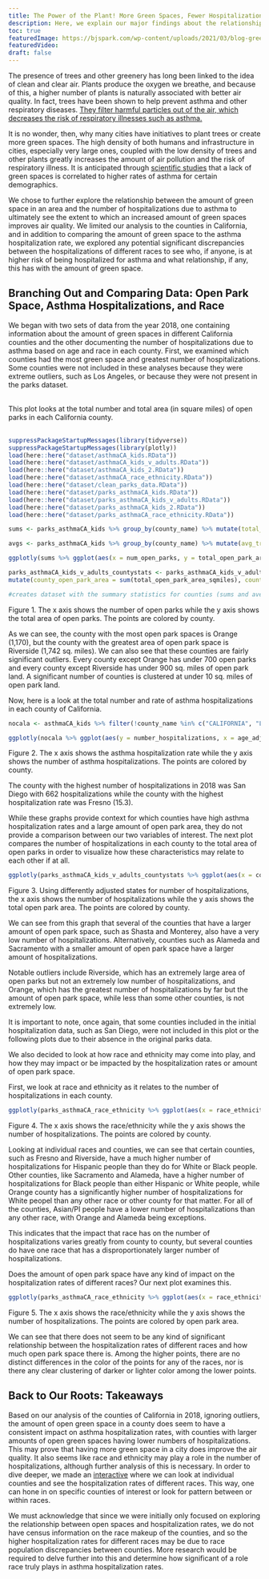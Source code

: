 ```yaml
---
title: The Power of the Plant! More Green Spaces, Fewer Hospitalizations?
description: Here, we explain our major findings about the relationship between green space and hospitalizations in California counties, as well as differences in hospitalization rates across racial and age groups. 
toc: true
featuredImage: https://bjspark.com/wp-content/uploads/2021/03/blog-green-space-1.jpg
featuredVideo:
draft: false
---
```

The presence of trees and other greenery has long been linked to the idea of clean and clear air. Plants produce the oxygen we breathe, and because of this, a higher number of plants is naturally associated with better air quality. In fact, trees have been shown to help prevent asthma and other respiratory diseases. [They filter harmful particles out of the air, which decreases the risk of respiratory illnesses such as asthma.](https://forestrynews.blogs.govdelivery.com/2019/05/09/trees-clean-the-air-and-prevent-respiratory-illness/#:~:text=Did%20you%20know%20trees%20help,of%20respiratory%20illnesses%2C%20including%20asthma)

It is no wonder, then, why many cities have initiatives to plant trees or create more green spaces. The high density of both humans and infrastructure in cities, especially very large ones, coupled with the low density of trees and other plants greatly increases the amount of air pollution and the risk of respiratory illness. It is anticipated through [scientific studies](https://www.ncbi.nlm.nih.gov/pmc/articles/PMC8199317/) that a lack of green spaces is correlated to higher rates of asthma for certain demographics.

We chose to further explore the relationship between the amount of green space in an area and the number of hospitalizations due to asthma to ultimately see the extent to which an increased amount of green spaces improves air quality. We limited our analysis to the counties in California, and in addition to comparing the amount of green space to the asthma hospitalization rate, we explored any potential significant discrepancies between the hospitalizations of different races to see who, if anyone, is at higher risk of being hospitalized for asthma and what relationship, if any, this has with the amount of green space.

## Branching Out and Comparing Data: Open Park Space, Asthma Hospitalizations, and Race

We began with two sets of data from the year 2018, one containing information about the amount of green spaces in different California counties and the other documenting the number of hospitalizations due to asthma based on age and race in each county. First, we examined which counties had the most green space and greatest number of hospitalizations. Some counties were not included in these analyses because they were extreme outliers, such as Los Angeles, or because they were not present in the parks dataset.  
<br />

This plot looks at the total number and total area (in square miles) of open parks in each California county.  
<br />

```r
suppressPackageStartupMessages(library(tidyverse))
suppressPackageStartupMessages(library(plotly))
load(here::here("dataset/asthmaCA_kids.RData"))
load(here::here("dataset/asthmaCA_kids_v_adults.RData"))
load(here::here("dataset/asthmaCA_kids_2.RData"))
load(here::here("dataset/asthmaCA_race_ethnicity.RData"))
load(here::here("dataset/clean_parks_data.RData"))
load(here::here("dataset/parks_asthmaCA_kids.RData"))
load(here::here("dataset/parks_asthmaCA_kids_v_adults.RData"))
load(here::here("dataset/parks_asthmaCA_kids_2.RData"))
load(here::here("dataset/parks_asthmaCA_race_ethnicity.RData"))

sums <- parks_asthmaCA_kids %>% group_by(county_name) %>% mutate(total_tract_area = sum(tract_area_sqmiles), total_open_park_area = sum(total_open_park_area_sqmiles), num_open_parks = sum(open_parks_tract))

avgs <- parks_asthmaCA_kids %>% group_by(county_name) %>% mutate(avg_tract_area = mean(tract_area_sqmiles), avg_open_park_area = mean(total_open_park_area_sqmiles), avg_num_open_parks = mean(open_parks_tract))

ggplotly(sums %>% ggplot(aes(x = num_open_parks, y = total_open_park_area, col = county_name)) + geom_point() + labs(x = "Number of Open Parks", y = "Area of Open Parks", title = "Number of Open Parks & Open Parks Area", color = "County"))

parks_asthmaCA_kids_v_adults_countystats <- parks_asthmaCA_kids_v_adults %>% group_by(county_name) %>% 
mutate(county_open_park_area = sum(total_open_park_area_sqmiles), county_open_parks = sum(open_parks_tract), county_number_hospitalizations = sum(number_hospitalizations), county_avg_open_park_area = mean(total_open_park_area_sqmiles), county_avg_open_parks = mean(open_parks_tract), county_avg_hospitalizations = mean(number_hospitalizations))

#creates dataset with the summary statistics for counties (sums and averages)
```
Figure 1. The x axis shows the number of open parks while the y axis shows the total area of open parks. The points are colored by county.

As we can see, the county with the most open park spaces is Orange (1,170), but the county with the greatest area of open park space is Riverside (1,742 sq. miles). We can also see that these counties are fairly significant outliers. Every county except Orange has under 700 open parks and every county except Riverside has under 900 sq. miles of open park land. A significant number of counties is clustered at under 10 sq. miles of open park land.

Now, here is a look at the total number and rate of asthma hospitalizations in each county of California.

``` r
nocala <- asthmaCA_kids %>% filter(!county_name %in% c("CALIFORNIA", "LOS ANGELES"))

ggplotly(nocala %>% ggplot(aes(y = number_hospitalizations, x = age_adjusted_hospitalization_rate, col = county_name)) + geom_point() + labs(y = "Number of Hospitalizations", x = "Hospitalization Rate", color = "Total Rate and Number of Hospitalizations"))
```
Figure 2. The x axis shows the asthma hospitalization rate while the y axis shows the number of asthma hospitalizations. The points are colored by county.

The county with the highest number of hospitalizations in 2018 was San Diego with 662 hospitalizations while the county with the highest hospitalization rate was Fresno (15.3).

While these graphs provide context for which counties have high asthma hospitalization rates and a large amount of open park area, they do not provide a comparison between our two variables of interest. The next plot compares the number of hospitalizations in each county to the total area of open parks in order to visualize how these characteristics may relate to each other if at all.

```r
ggplotly(parks_asthmaCA_kids_v_adults_countystats %>% ggplot(aes(x = county_number_hospitalizations, y = county_open_park_area, col = county_name)) + geom_point() + labs(x = "Number of Hospitalizations", y = "Area of Open Parks", title = "Number of Hospitalizations vs Open Park Area", color = "County"))
```
Figure 3. Using differently adjusted states for number of hospitalizations, the x axis shows the number of hospitalizations while the y axis shows the total open park area. The points are colored by county.

We can see from this graph that several of the counties that have a larger amount of open park space, such as Shasta and Monterey, also have a very low number of hospitalizations. Alternatively, counties such as Alameda and Sacramento with a smaller amount of open park space have a larger amount of hospitalizations.

Notable outliers include Riverside, which has an extremely large area of open parks but not an extremely low number of hospitalizations, and Orange, which has the greatest number of hospitalizations by far but the amount of open park space, while less than some other counties, is not extremely low.

It is important to note, once again, that some counties included in the initial hospitalization data, such as San Diego, were not included in this plot or the following plots due to their absence in the original parks data.

We also decided to look at how race and ethnicity may come into play, and how they may impact or be impacted by the hospitalization rates or amount of open park space.

First, we look at race and ethnicity as it relates to the number of hospitalizations in each county.

```r
ggplotly(parks_asthmaCA_race_ethnicity %>% ggplot(aes(x = race_ethnicity, y = number_hospitalizations, col = county_name)) + geom_point() + labs(x = "Race/Ethnicity", y = "Number of Hospitalizations", title = "Number of Hospitalizations and Race/Ethnicity", color = "County"))
```
Figure 4. The x axis shows the race/ethnicity while the y axis shows the number of hospitalizations. The points are colored by county.

Looking at individual races and counties, we can see that certain counties, such as Fresno and Riverside, have a much higher number of hospitalizations for Hispanic people than they do for White or Black people. Other counties, like Sacramento and Alameda, have a higher number of hospitalizations for Black people than either Hispanic or White people, while Orange county has a significantly higher number of hospitalizations for White peopel than any other race or other county for that matter. For all of the counties, Asian/PI people have a lower number of hospitalizations than any other race, with Orange and Alameda being exceptions.

This indicates that the impact that race has on the number of hospitalizations varies greatly from county to county, but several counties do have one race that has a disproportionately larger number of hospitalizations.

Does the amount of open park space have any kind of impact on the hospitalization rates of different races? Our next plot examines this.

```r
ggplotly(parks_asthmaCA_race_ethnicity %>% ggplot(aes(x = race_ethnicity, y = number_hospitalizations, col = total_open_park_area_sqmiles)) + geom_point() + labs(x = "Race/Ethnicity", y = "Number of Hospitalizations", title = "Amount of Open Park Area and Race/Ethnicity Hospitalization Numbers", color = "Area of Open Parks"))
```
Figure 5. The x axis shows the race/ethnicity while the y axis shows the number of hospitalizations. The points are colored by open park area.

We can see that there does not seem to be any kind of significant relationship between the hospitalization rates of different races and how much open park space there is. Among the higher points, there are no distinct differences in the color of the points for any of the races, nor is there any clear clustering of darker or lighter color among the lower points.

## Back to Our Roots: Takeaways

Based on our analysis of the counties of California in 2018, ignoring outliers, the amount of open green space in a county does seem to have a consistent impact on asthma hospitalization rates, with counties with larger amounts of open green spaces having lower numbers of hospitalizations. This may prove that having more green space in a city does improve the air quality. It also seems like race and ethnicity may play a role in the number of hospitalizations, although further analysis of this is necessary. In order to dive deeper, we made an [interactive](https://mjniksch.shinyapps.io/treehuggers_interactive/?_ga=2.162400570.744484460.1671457729-1545722871.1671457729) where we can look at individual counties and see the hospitalization rates of different races. This way, one can hone in on specific counties of interest or look for pattern between or within races.

We must acknowledge that since we were initially only focused on exploring the relationship between open spaces and hospitalization rates, we do not have census information on the race makeup of the counties, and so the higher hospitalization rates for different races may be due to race population discrepancies between counties. More research would be required to delve further into this and determine how significant of a role race truly plays in asthma hospitalization rates.
